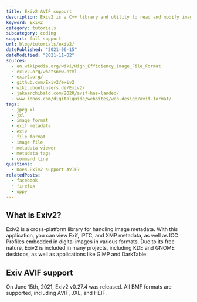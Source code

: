 ```yaml
---
title: Exiv2 AVIF support
description: Exiv2 is a C++ library and utility to read and modify image metadata. Learn how to read AVIF images within Exiv2.
keyword: Exiv2
category: tutorials
subcategory: coding
support: full support
url: blog/tutorials/exiv2/
datePublished: "2021-06-15"
dateModified: "2021-11-02"
sources:
  - en.wikipedia.org/wiki/High_Efficiency_Image_File_Format
  - exiv2.org/whatsnew.html
  - exiv2.org/
  - github.com/Exiv2/exiv2
  - wiki.ubuntuusers.de/Exiv2/
  - jakearchibald.com/2020/avif-has-landed/
  - www.ionos.com/digitalguide/websites/web-design/avif-format/
tags:
  - jpeg xl
  - jxl
  - image format
  - exif metadata
  - exiv
  - file format
  - image file
  - metadata viewer
  - metadata tags
  - command line
questions:
  - Does Exiv2 support AVIF?
relatedPosts:
  - facebook
  - firefox
  - uppy
---
```


## What is Exiv2?

Exiv2 is a cross-platform library for handling image metadata. With this application, you can view Exif, IPTC, and XMP metadata, as well as ICC Profiles embedded in digital images in various formats. Due to its free nature, Exiv2 is included in many projects, including KDE and GNOME desktops, as well as applications like GIMP and DarkTable.

## Exiv AVIF support

On June 15th, 2021, Exiv2 v0.27.4 was released. All BMF formats are supported, including AVIF, JXL, and HEIF.
